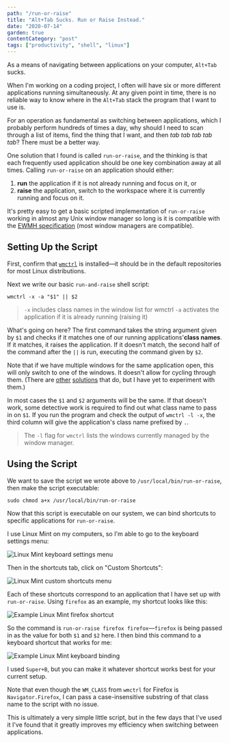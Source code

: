 ```yaml
---
path: "/run-or-raise"
title: "Alt+Tab Sucks. Run or Raise Instead."
date: "2020-07-14"
garden: true
contentCategory: "post"
tags: ["productivity", "shell", "linux"]
---
```


As a means of navigating between applications on your computer, `Alt+Tab` sucks.

When I'm working on a coding project, I often will have six or more different applications running simultaneously. At any given point in time, there is no reliable way to know where in the `Alt+Tab` stack the program that I want to use is.

For an operation as fundamental as switching between applications, which I probably perform hundreds of times a day, why should I need to scan through a list of items, find the thing that I want, and then _tab tab tab tab tab_? There must be a better way.

One solution that I found is called `run-or-raise`, and the thinking is that each frequently used application should be one key combination away at all times. Calling `run-or-raise` on an application should either:

1. **run** the application if it is not already running and focus on it, or
2. **raise** the application, switch to the workspace where it is currently running and focus on it.

It's pretty easy to get a basic scripted implementation of `run-or-raise` working in almost any Unix window manager so long is it is compatible with the [EWMH specification](http://standards.freedesktop.org/wm-spec/wm-spec-1.3.html) (most window managers are compatible).

## Setting Up the Script

First, confirm that [`wmctrl`](http://tripie.sweb.cz/utils/wmctrl/) is installed&mdash;it should be in the default repositories for most Linux distributions.

Next we write our basic `run-and-raise` shell script:

```shell
wmctrl -x -a "$1" || $2
```

> `-x` includes class names in the window list for wmctrl
> `-a` activates the application if it is already running (raising it)

What's going on here? The first command takes the string argument given by `$1` and checks if it matches one of our running applications'**class names**. If it matches, it raises the application. If it doesn't match, the second half of the command after the `||` is run, executing the command given by `$2`.

Note that if we have multiple windows for the same application open, this will only switch to one of the windows. It doesn't allow for cycling through them. (There are [other](https://github.com/CZ-NIC/run-or-raise) [solutions](https://github.com/Soft/run-or-raise) that do, but I have yet to experiment with them.)

In most cases the `$1` and `$2` arguments will be the same. If that doesn't work, some detective work is required to find out what class name to pass in on `$1`. If you run the program and check the output of `wmctrl -l -x`, the third column will give the application's class name prefixed by `.`.

> The `-l` flag for `wmctrl` lists the windows currently managed by the window manager.

## Using the Script

We want to save the script we wrote above to `/usr/local/bin/run-or-raise`, then make the script executable:

```shell
sudo chmod a+x /usr/local/bin/run-or-raise
```

Now that this script is executable on our system, we can bind shortcuts to specific applications for `run-or-raise`.

I use Linux Mint on my computers, so I'm able to go to the keyboard settings menu:

![Linux Mint keyboard settings menu](../../../../../images/run-or-raise-01.png)

Then in the shortcuts tab, click on "Custom Shortcuts":

![Linux Mint custom shortcuts menu](../../../../../images/run-or-raise-02.png)

Each of these shortcuts correspond to an application that I have set up with `run-or-raise`. Using `firefox` as an example, my shortcut looks like this:

![Example Linux Mint firefox shortcut](../../../../../images/run-or-raise-03.png)

So the command is `run-or-raise firefox firefox`&mdash;`firefox` is being passed in as the value for both `$1` and `$2` here. I then bind this command to a keyboard shortcut that works for me:

![Example Linux Mint keyboard binding](../../../../../images/run-or-raise-04.png)

I used `Super+B`, but you can make it whatever shortcut works best for your current setup.

Note that even though the `WM_CLASS` from `wmctrl` for Firefox is `Navigator.Firefox`, I can pass a case-insensitive substring of that class name to the script with no issue.

This is ultimately a very simple little script, but in the few days that I've used it I've found that it greatly improves my efficiency when switching between applications.
